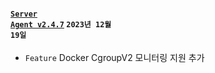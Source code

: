 #### <code class='changelog-service'><a href="https://docs.whatap.io/release-notes/server/server-2_4_7">Server Agent v2.4.7</a></code> <code class='changelog-date'>2023년 12월 19일</code>

- <code class="Feature">Feature</code> Docker CgroupV2 모니터링 지원 추가

